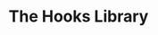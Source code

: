 ---
title: The Hooks Library
description: A collection of React & Vue hooks.
template: splash
hero:
  title: |
    <span
      class="font-black text-transparent
        bg-clip-text bg-gradient-to-b
        from-accent-700 to-accent-400
        dark:from-accent-500 dark:to-accent-200"
    >
      euxzyHooks
    </span>
  tagline: A collection hooks [React & Vue]
  image:
    file: ../../assets/houston.webp
  actions:
    - text: Get Started
      link: /installation
      icon: right-arrow
---